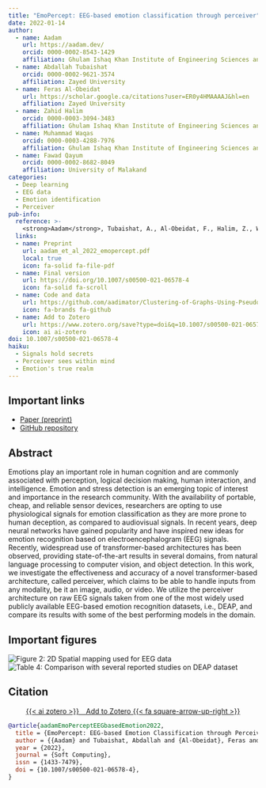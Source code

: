 ```yaml
---
title: "EmoPercept: EEG-based emotion classification through perceiver"
date: 2022-01-14
author:
  - name: Aadam
    url: https://aadam.dev/
    orcid: 0000-0002-8543-1429
    affiliation: Ghulam Ishaq Khan Institute of Engineering Sciences and Technology
  - name: Abdallah Tubaishat
    orcid: 0000-0002-9621-3574
    affiliation: Zayed University
  - name: Feras Al-Obeidat
    url: https://scholar.google.ca/citations?user=ER0y4HMAAAAJ&hl=en
    affiliation: Zayed University
  - name: Zahid Halim
    orcid: 0000-0003-3094-3483
    affiliation: Ghulam Ishaq Khan Institute of Engineering Sciences and Technology
  - name: Muhammad Waqas
    orcid: 0000-0003-4288-7976
    affiliation: Ghulam Ishaq Khan Institute of Engineering Sciences and Technology
  - name: Fawad Qayum
    orcid: 0000-0002-8682-8049
    affiliation: University of Malakand
categories:
  - Deep learning
  - EEG data
  - Emotion identification
  - Perceiver
pub-info:
  reference: >-
    <strong>Aadam</strong>, Tubaishat, A., Al-Obeidat, F., Halim, Z., Waqas, M., & Qayum, F. (2022). "EmoPercept: EEG-based emotion classification through perceiver". <em>Soft Computing</em> 26, 10563–10570 <a href="https://doi.org/10.1007/s00500-021-06578-4"><code>10.1007/s00500-021-06578-4</code></a
  links:
  - name: Preprint
    url: aadam_et_al_2022_emopercept.pdf
    local: true
    icon: fa-solid fa-file-pdf
  - name: Final version
    url: https://doi.org/10.1007/s00500-021-06578-4
    icon: fa-solid fa-scroll
  - name: Code and data
    url: https://github.com/aadimator/Clustering-of-Graphs-Using-Pseudo-Guided-Random-Walk
    icon: fa-brands fa-github
  - name: Add to Zotero
    url: https://www.zotero.org/save?type=doi&q=10.1007/s00500-021-06578-4
    icon: ai ai-zotero
doi: 10.1007/s00500-021-06578-4
haiku:
  - Signals hold secrets
  - Perceiver sees within mind
  - Emotion's true realm
---
```


## Important links

- [Paper (preprint)](aadam_et_al_2022_emopercept.pdf)
- [GitHub repository](https://github.com/aadimator/Clustering-of-Graphs-Using-Pseudo-Guided-Random-Walk)


## Abstract

Emotions play an important role in human cognition and are commonly associated with perception, logical decision making, human interaction, and intelligence. Emotion and stress detection is an emerging topic of interest and importance in the research community. With the availability of portable, cheap, and reliable sensor devices, researchers are opting to use physiological signals for emotion classification as they are more prone to human deception, as compared to audiovisual signals. In recent years, deep neural networks have gained popularity and have inspired new ideas for emotion recognition based on electroencephalogram (EEG) signals. Recently, widespread use of transformer-based architectures has been observed, providing state-of-the-art results in several domains, from natural language processing to computer vision, and object detection. In this work, we investigate the effectiveness and accuracy of a novel transformer-based architecture, called perceiver, which claims to be able to handle inputs from any modality, be it an image, audio, or video. We utilize the perceiver architecture on raw EEG signals taken from one of the most widely used publicly available EEG-based emotion recognition datasets, i.e., DEAP, and compare its results with some of the best performing models in the domain.


## Important figures


![Figure 2: 2D Spatial mapping used for EEG data](spatial_mapping.png)
![Table 4: Comparison with several reported studies on DEAP dataset](comparison.png)

## Citation

<p class="buttons" style="text-align:center;">
<a class="btn btn-danger" target="_blank" href="https://www.zotero.org/save?type=doi&q=10.1007/s00500-021-06578-4">{{< ai zotero >}}&emsp;Add to Zotero {{< fa square-arrow-up-right >}}</a>
</p>

```bibtex
@article{aadamEmoPerceptEEGbasedEmotion2022,
  title = {EmoPercept: EEG-based Emotion Classification through Perceiver},
  author = {{Aadam} and Tubaishat, Abdallah and {Al-Obeidat}, Feras and Halim, Zahid and Waqas, Muhammad and Qayum, Fawad},
  year = {2022},
  journal = {Soft Computing},
  issn = {1433-7479},
  doi = {10.1007/s00500-021-06578-4},
}

```